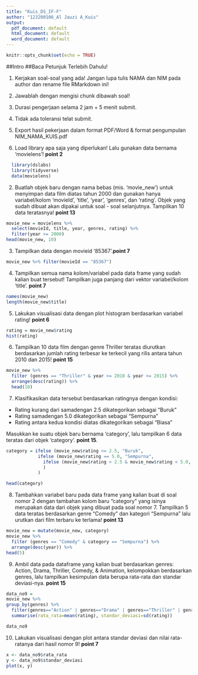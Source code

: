 ```yaml
---
title: "Kuis_DS_IF-F"
author: "123200106_Al Jauzi A_Kuis"
output:
  pdf_document: default
  html_document: default
  word_document: default
---
```


```r
knitr::opts_chunk$set(echo = TRUE)
```

##Intro
##Baca Petunjuk Terlebih Dahulu!

1. Kerjakan soal-soal yang ada! Jangan lupa tulis NAMA dan NIM pada author dan rename file RMarkdown ini!
2. Jawablah dengan mengisi chunk dibawah soal!
3. Durasi pengerjaan selama 2 jam + 5 menit submit.
4. Tidak ada toleransi telat submit.
5. Export hasil pekerjaan dalam format PDF/Word & format pengumpulan NIM_NAMA_KUIS.pdf 

1. Load library apa saja yang diperlukan! Lalu gunakan data bernama 'movielens'! **point 2**
```r
  library(dslabs)
  library(tidyverse)
  data(movielens)
```

2. Buatlah objek baru dengan nama bebas (mis. 'movie_new') untuk menyimpan data film diatas tahun 2000 dan gunakan hanya variabel/kolom 'movieId', 'title', 'year', 'genres', dan 'rating'. Objek yang sudah dibuat akan dipakai untuk soal - soal selanjutnya. Tampilkan 10 data teratasnya! **point 13**
```r
movie_new = movielens %>%
  select(movieId, title, year, genres, rating) %>%
  filter(year >= 2000)
head(movie_new, 10)
```

3. Tampilkan data dengan movieid '85367'.**point 7**
```r
movie_new %>% filter(movieId == "85367")
```

4. Tampilkan semua nama kolom/variabel pada data frame yang sudah kalian buat tersebut! Tampilkan juga panjang dari vektor variabel/kolom 'title'. **point 7**
```r
names(movie_new)
length(movie_new$title)
```

5. Lakukan visualisasi data dengan plot histogram berdasarkan variabel rating! **point 6**
```r
rating = movie_new$rating
hist(rating)
```

6. Tampilkan 10 data film dengan genre Thriller teratas diurutkan berdasarkan jumlah rating terbesar ke terkecil yang rilis antara tahun 2010 dan 2015! **point 15**
```r
movie_new %>%
  filter (genres == "Thriller" & year >= 2010 & year <= 2015) %>%
  arrange(desc(rating)) %>%
  head(10)
```

7. Klasifikasikan data tersebut berdasarkan ratingnya dengan kondisi:
- Rating kurang dari samadengan 2.5 dikategorikan sebagai "Buruk"
- Rating samadengan 5.0 dikategorikan sebagai "Sempurna"
- Rating antara kedua kondisi diatas dikategorikan sebagai "Biasa"

Masukkan ke suatu objek baru bernama 'category', lalu tampilkan 6 data teratas dari objek 'category'. **point 15**.

```r
category = ifelse (movie_new$rating <= 2.5, "Buruk",
            ifelse (movie_new$rating == 5.0, "Sempurna",
              ifelse (movie_new$rating > 2.5 & movie_new$rating < 5.0, "Biasa", NA)
              )
            )

head(category)
```

8. Tambahkan variabel baru pada data frame yang kalian buat di soal nomor 2 dengan tambahan kolom baru "category" yang isinya merupakan data dari objek yang dibuat pada soal nomor 7. Tampilkan 5 data teratas berdasarkan genre "Comedy" dan kategori "Sempurna" lalu urutkan dari film terbaru ke terlama! **point 13**
```r
movie_new = mutate(movie_new, category)
movie_new %>%
  filter (genres == "Comedy" & category == "Sempurna") %>%
  arrange(desc(year)) %>%
head(5)
```

9.  Ambil data pada dataframe yang kalian buat berdasarkan genres: Action, Drama, Thriller, Comedy, & Animation, kelompokkan berdasarkan genres, lalu tampilkan kesimpulan data berupa rata-rata dan standar deviasi-nya. **point 15**
```r
data_no9 =
movie_new %>%
group_by(genres) %>%
  filter(genres=="Action" | genres=="Drama" | genres=="Thriller" | genres=="Comedy" | genres=="Animation") %>%
  summarise(rata_rata=mean(rating), standar_deviasi=sd(rating))

data_no9
```

10. Lakukan visualisasi dengan plot antara standar deviasi dan nilai rata-ratanya dari hasil nomor 9! **point 7**
```r
x <- data_no9$rata_rata
y <- data_no9$standar_deviasi
plot(x, y)
```
